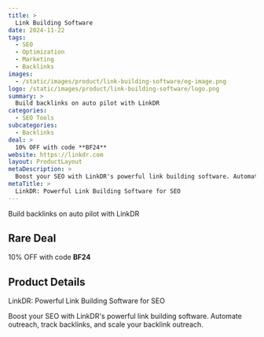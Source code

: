 ```yaml
---
title: >
  Link Building Software
date: 2024-11-22
tags:
  - SEO
  - Optimization
  - Marketing
  - Backlinks
images:
  - /static/images/product/link-building-software/og-image.png
logo: /static/images/product/link-building-software/logo.png
summary: >
  Build backlinks on auto pilot with LinkDR
categories:
  - SEO Tools
subcategories:
  - Backlinks
deal: >
  10% OFF with code **BF24**
website: https://linkdr.com
layout: ProductLayout
metaDescription: >
  Boost your SEO with LinkDR's powerful link building software. Automate outreach, track backlinks, and scale your backlink outreach.
metaTitle: >
  LinkDR: Powerful Link Building Software for SEO
---
```

Build backlinks on auto pilot with LinkDR

## Rare Deal

10% OFF with code **BF24**

## Product Details
LinkDR: Powerful Link Building Software for SEO

Boost your SEO with LinkDR's powerful link building software. Automate outreach, track backlinks, and scale your backlink outreach.

